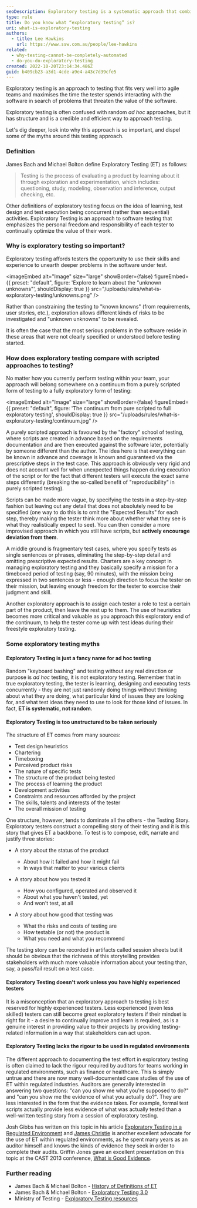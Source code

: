 ```yaml
---
seoDescription: Exploratory testing is a systematic approach that combines learning, designing, and executing tests concurrently to uncover product issues.
type: rule
title: Do you know what “exploratory testing” is?
uri: what-is-exploratory-testing
authors:
  - title: Lee Hawkins
    url: https://www.ssw.com.au/people/lee-hawkins
related:
  - why-testing-cannot-be-completely-automated
  - do-you-do-exploratory-testing
created: 2022-10-20T23:14:34.486Z
guid: b409cb23-a3d1-4cde-a9e4-a43c7d39cfe5
---
```


Exploratory testing is an approach to testing that fits very well into agile teams and maximises the time the tester spends interacting with the software in search of problems that threaten the value of the software.

Exploratory testing is often confused with random _ad hoc_ approaches, but it has structure and is a credible and efficient way to approach testing.

Let's dig deeper, look into why this approach is so important, and dispel some of the myths around this testing approach.
### Definition

James Bach and Michael Bolton define Exploratory Testing (ET) as follows:

> Testing is the process of evaluating a product by learning about it through exploration and experimentation, which includes: questioning, study, modeling, observation and inference, output checking, etc.

Other definitions of exploratory testing focus on the idea of learning, test design and test execution being concurrent (rather than sequential) activities. Exploratory Testing is an approach to software testing that emphasizes the personal freedom and responsibility of each tester to continually optimize the value of their work.

### Why is exploratory testing so important?

Exploratory testing affords testers the opportunity to use their skills and experience to unearth deeper problems in the software under test.


<imageEmbed
  alt="Image"
  size="large"
  showBorder={false}
  figureEmbed={{
    preset: "default",
    figure: 'Explore to learn about the "unknown unknowns"',
    shouldDisplay: true
  }}
  src="/uploads/rules/what-is-exploratory-testing/unknowns.png"
/>

Rather than constraining the testing to "known knowns" (from requirements, user stories, etc.), exploration allows different kinds of risks to be investigated and "unknown unknowns" to be revealed.

It is often the case that the most serious problems in the software reside in these areas that were not clearly specified or understood before testing started.

### How does exploratory testing compare with scripted approaches to testing?

No matter how you currently perform testing within your team, your approach will belong somewhere on a continuum from a purely scripted form of testing to a fully exploratory form of testing:


<imageEmbed
  alt="Image"
  size="large"
  showBorder={false}
  figureEmbed={{
    preset: "default",
    figure: 'The continuum from pure scripted to full exploratory testing',
    shouldDisplay: true
  }}
  src="/uploads/rules/what-is-exploratory-testing/continuum.jpg"
/>

A purely scripted approach is favoured by the "factory" school of testing, where scripts are created in advance based on the requirements documentation and are then executed against the software later, potentially by someone different than the author. The idea here is that everything can be known in advance and coverage is known and guaranteed via the prescriptive steps in the test case. This approach is obviously very rigid and does not account well for when unexpected things happen during execution of the script or for the fact that different testers will execute the exact same steps differently (breaking the so-called benefit of "reproducibility" in purely scripted testing).

Scripts can be made more vague, by specifying the tests in a step-by-step fashion but leaving out any detail that does not absolutely need to be specified (one way to do this is to omit the "Expected Results" for each step, thereby making the tester think more about whether what they see is what they realistically expect to see). You can then consider a more improvised approach in which you still have scripts, but **actively encourage deviation from them**.

A middle ground is fragmentary test cases, where you specify tests as single sentences or phrases, eliminating the step-by-step detail and omitting prescriptive expected results. Charters are a key concept in managing exploratory testing and they basically specify a mission for a timeboxed period of testing (say, 90 minutes), with the mission being expressed in two sentences or less - enough direction to focus the tester on their mission, but leaving enough freedom for the tester to exercise their judgment and skill.

Another exploratory approach is to assign each tester a role to test a certain part of the product, then leave the rest up to them. The use of heuristics becomes more critical and valuable as you approach this exploratory end of the continuum, to help the tester come up with test ideas during their freestyle exploratory testing.

### Some exploratory testing myths

#### Exploratory Testing is just a fancy name for ad hoc testing

Random "keyboard bashing" and testing without any real direction or purpose is _ad hoc_ testing, it is not exploratory testing. Remember that in true exploratory testing, the tester is learning, designing and executing tests concurrently - they are not just randomly doing things without thinking about what they are doing, what particular kind of issues they are looking for, and what test ideas they need to use to look for those kind of issues. In fact, **ET is systematic, not random**.

#### Exploratory Testing is too unstructured to be taken seriously

The structure of ET comes from many sources:

- Test design heuristics
- Chartering
- Timeboxing
- Perceived product risks
- The nature of specific tests
- The structure of the product being tested
- The process of learning the product
- Development activities
- Constraints and resources afforded by the project
- The skills, talents and interests of the tester
- The overall mission of testing

One structure, however, tends to dominate all the others - the Testing Story. Exploratory testers construct a compelling story of their testing and it is this story that gives ET a backbone. To test is to compose, edit, narrate and justify three stories:

- A story about the status of the product

  - About how it failed and how it might fail
  - In ways that matter to your various clients

- A story about how you tested it

  - How you configured, operated and observed it
  - About what you haven't tested, yet
  - And won't test, at all

- A story about how good that testing was

  - What the risks and costs of testing are
  - How testable (or not) the product is
  - What you need and what you recommend

The testing story can be recorded in artifacts called session sheets but it should be obvious that the richness of this storytelling provides stakeholders with much more valuable information about your testing than, say, a pass/fail result on a test case.

#### Exploratory Testing doesn't work unless you have highly experienced testers

It is a misconception that an exploratory approach to testing is best reserved for highly experienced testers. Less experienced (even less skilled) testers can still become great exploratory testers if their mindset is right for it - a desire to continually improve and learn is required, as is a genuine interest in providing value to their projects by providing testing-related information in a way that stakeholders can act upon.

#### Exploratory Testing lacks the rigour to be used in regulated environments

The different approach to documenting the test effort in exploratory testing is often claimed to lack the rigour required by auditors for teams working in regulated environments, such as finance or healthcare. This is simply untrue and there are now many well-documented case studies of the use of ET within regulated industries. Auditors are generally interested in answering two questions: "can you show me what you're supposed to do?" and "can you show me the evidence of what you actually do?". They are less interested in the form that the evidence takes. For example, formal test scripts actually provide less evidence of what was actually tested than a well-written testing story from a session of exploratory testing.

Josh Gibbs has written on this topic in his article [Exploratory Testing in a Regulated Environment](http://www.stickyminds.com/article/exploratory-testing-regulated-environment) and [James Christie]() is another excellent advocate for the use of ET within regulated environments, as he spent many years as an auditor himself and knows the kinds of evidence they seek in order to complete their audits. Griffin Jones gave an excellent presentation on this topic at the CAST 2013 conference, [What is Good Evidence](https://www.youtube.com/watch?v=i8he7Rejn5s).

### Further reading

- James Bach & Michael Bolton - [History of Definitions of ET](https://www.satisfice.com/blog/archives/1504)
- James Bach & Michael Bolton - [Exploratory Testing 3.0](https://www.satisfice.com/blog/archives/1509)
- Ministry of Testing - [Exploratory Testing resources](https://www.ministryoftesting.com/search?q=exploratory&filters%5Btopics%5D%5B%5D=exploratory-testing)